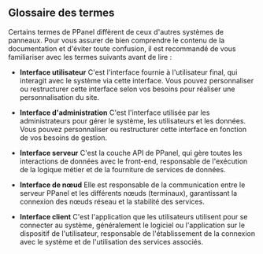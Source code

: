 ## Glossaire des termes

Certains termes de PPanel diffèrent de ceux d'autres systèmes de panneaux. Pour vous assurer de bien comprendre le contenu de la documentation et d'éviter toute confusion, il est recommandé de vous familiariser avec les termes suivants avant de lire :

- **Interface utilisateur**
  C'est l'interface fournie à l'utilisateur final, qui interagit avec le système via cette interface. Vous pouvez personnaliser ou restructurer cette interface selon vos besoins pour réaliser une personnalisation du site.

- **Interface d'administration**
  C'est l'interface utilisée par les administrateurs pour gérer le système, les utilisateurs et les données. Vous pouvez personnaliser ou restructurer cette interface en fonction de vos besoins de gestion.

- **Interface serveur**
  C'est la couche API de PPanel, qui gère toutes les interactions de données avec le front-end, responsable de l'exécution de la logique métier et de la fourniture de services de données.

- **Interface de nœud**
  Elle est responsable de la communication entre le serveur PPanel et les différents nœuds (terminaux), garantissant la connexion des nœuds réseau et la stabilité des services.

- **Interface client**
  C'est l'application que les utilisateurs utilisent pour se connecter au système, généralement le logiciel ou l'application sur le dispositif de l'utilisateur, responsable de l'établissement de la connexion avec le système et de l'utilisation des services associés.



<Giscus />
